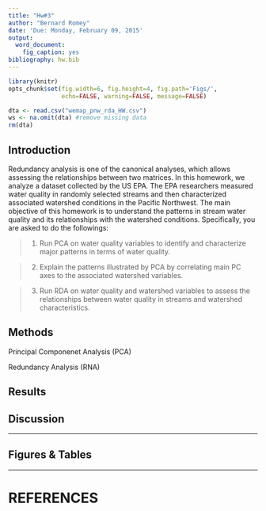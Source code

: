```yaml
---
title: "Hw#3"
author: "Bernard Romey"
date: 'Due: Monday, February 09, 2015'
output:
  word_document:
    fig_caption: yes
bibliography: hw.bib
---
```


```r
library(knitr)
opts_chunk$set(fig.width=6, fig.height=4, fig.path='Figs/',
               echo=FALSE, warning=FALSE, message=FALSE)
```

```r
dta <- read.csv("wemap_pnw_rda_HW.csv")
ws <- na.omit(dta) #remove missing data
rm(dta)
```

## Introduction

Redundancy analysis is one of the canonical analyses, which allows assessing the relationships between two matrices.  In this homework, we analyze a dataset collected by the US EPA.  The EPA researchers measured water quality in randomly selected streams and then characterized associated watershed conditions in the Pacific Northwest.   The main objective of this homework is to understand the patterns in stream water quality and its relationships with the watershed conditions.  Specifically, you are asked to do the followings:

> 1.  Run PCA on water quality variables to identify and characterize major patterns in terms of water quality.

> 2.  Explain the patterns illustrated by PCA by correlating main PC axes to the associated watershed variables.

> 3.	Run RDA on water quality and watershed variables to assess the relationships between water quality in streams and watershed characteristics.


## Methods


Principal Componenet Analysis (PCA)


Redundancy Analysis (RNA)


## Results



## Discussion





____

## Figures & Tables


____

# REFERENCES
